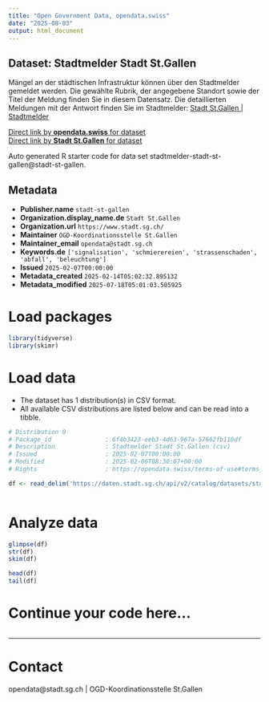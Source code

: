 ```yaml
---
title: "Open Government Data, opendata.swiss"
date: "2025-08-03"
output: html_document
---
```


## Dataset: Stadtmelder Stadt St.Gallen

Mängel an der städtischen Infrastruktur können über den Stadtmelder gemeldet werden. Die gewählte Rubrik, der angegebene Standort sowie der Titel der Meldung finden Sie in diesem Datensatz. Die detaillierten Meldungen mit der Antwort finden Sie im Stadtmelder: [Stadt St.Gallen | Stadtmelder](https://m.stadt.sg.ch/index.php?apid=4507051)

[Direct link by **opendata.swiss** for dataset](https://opendata.swiss/de/dataset/stadtmelder-stadt-st-gallen)<br>
[Direct link by **Stadt St.Gallen** for dataset](https://daten.stadt.sg.ch/explore/dataset/stadtmelder-stadt-st-gallen/)

Auto generated R starter code for data set stadtmelder-stadt-st-gallen@stadt-st-gallen.

## Metadata

- **Publisher.name** `stadt-st-gallen`
- **Organization.display_name.de** `Stadt St.Gallen`
- **Organization.url** `https://www.stadt.sg.ch/`
- **Maintainer** `OGD-Koordinationsstelle St.Gallen`
- **Maintainer_email** `opendata@stadt.sg.ch`
- **Keywords.de** `['signalisation', 'schmierereien', 'strassenschaden', 'abfall', 'beleuchtung']`
- **Issued** `2025-02-07T00:00:00`
- **Metadata_created** `2025-02-14T05:02:32.895132`
- **Metadata_modified** `2025-07-18T05:01:03.505925`


# Load packages

```r

library(tidyverse)
library(skimr)

```

# Load data

-   The dataset has 1 distribution(s) in CSV format.
-   All available CSV distributions are listed below and can be read into a tibble.

```r

# Distribution 0
# Package_id               : 6f4b3423-eeb3-4d63-967a-57662fb110df
# Description              : Stadtmelder Stadt St.Gallen (csv)
# Issued                   : 2025-02-07T00:00:00
# Modified                 : 2025-02-06T08:30:07+00:00
# Rights                   : https://opendata.swiss/terms-of-use#terms_by

df <- read_delim('https://daten.stadt.sg.ch/api/v2/catalog/datasets/stadtmelder-stadt-st-gallen/exports/csv?use_labels=true')



```

# Analyze data

```r

glimpse(df)
str(df)
skim(df)

head(df)
tail(df)

```

# Continue your code here...

```r

```

------------------------------------------------------------------------

# Contact

opendata@stadt.sg.ch | OGD-Koordinationsstelle St.Gallen
